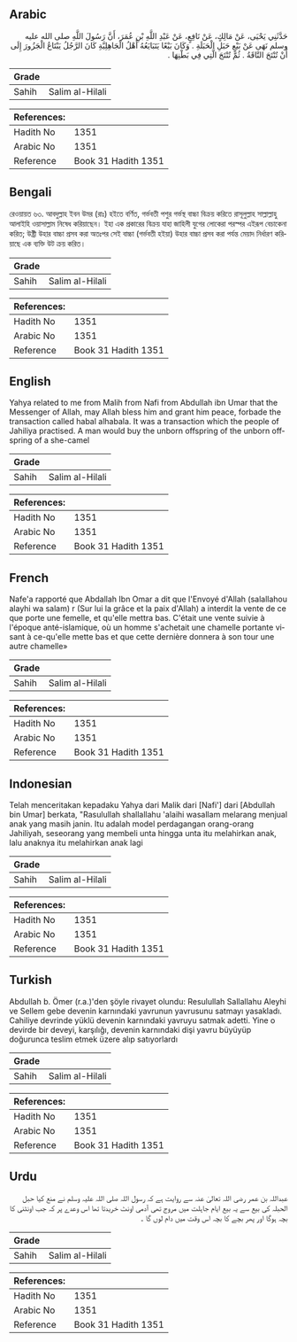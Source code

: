 ## Arabic


<div dir="rtl" lang="ar" style={{fontSize:'larger',backgroundColor:'#f8f9fa',padding:20}}>
حَدَّثَنِي يَحْيَى، عَنْ مَالِكٍ، عَنْ نَافِعٍ، عَنْ عَبْدِ اللَّهِ بْنِ عُمَرَ، أَنَّ رَسُولَ اللَّهِ صلى الله عليه وسلم نَهَى عَنْ بَيْعِ حَبَلِ الْحَبَلَةِ ‏.‏ وَكَانَ بَيْعًا يَتَبَايَعُهُ أَهْلُ الْجَاهِلِيَّةِ كَانَ الرَّجُلُ يَبْتَاعُ الْجَزُورَ إِلَى أَنْ تُنْتَجَ النَّاقَةُ ‏.‏ ثُمَّ تُنْتَجَ الَّتِي فِي بَطْنِهَا ‏.‏
</div>
<div style={{backgroundColor:'#f8f9fa',padding:20, marginBottom: 10}}><table> <thead> <tr> <th>Grade</th> <th></th> </tr> </thead> <tbody> <tr><td>Sahih</td><td>Salim al-Hilali</td></tr></tbody></table><table> <thead> <tr> <th>References:</th> <th></th> </tr> </thead> <tbody><tr><td>Hadith No</td><td>1351</td></tr><tr><td>Arabic No</td><td>1351</td></tr><tr><td>Reference</td><td>Book 31 Hadith 1351</td></tr></tbody></table></div>

## Bengali


<div dir="ltr" lang="bn" style={{fontSize:'larger',backgroundColor:'#f8f9fa',padding:20}}>
রেওয়ায়ত ৬৩. আবদুল্লাহ ইবন উমর (রাঃ) হইতে বর্ণিত, গর্ভবতী পশুর গর্ভস্থ বাচ্চা বিক্রয় করিতে রাসূলুল্লাহ সাল্লাল্লাহু আলাইহি ওয়াসাল্লাম নিষেধ করিয়াছেন। ইহা এক প্রকারের বিক্রয় যাহা জাহিলী যুগের লোকেরা পরস্পর এইরূপ বেচাকেনা করিত; উষ্ট্রী উহার বাচ্চা প্রসব করা অতঃপর সেই বাচ্চা (গর্ভবতী হইয়া) উহার বাচ্চা প্রসব করা পর্যন্ত মেয়াদ নির্ধারণ করিয়াছে এক ব্যক্তি উট ক্রয় করিত।
</div>
<div style={{backgroundColor:'#f8f9fa',padding:20, marginBottom: 10}}><table> <thead> <tr> <th>Grade</th> <th></th> </tr> </thead> <tbody> <tr><td>Sahih</td><td>Salim al-Hilali</td></tr></tbody></table><table> <thead> <tr> <th>References:</th> <th></th> </tr> </thead> <tbody><tr><td>Hadith No</td><td>1351</td></tr><tr><td>Arabic No</td><td>1351</td></tr><tr><td>Reference</td><td>Book 31 Hadith 1351</td></tr></tbody></table></div>

## English


<div dir="ltr" lang="en" style={{fontSize:'larger',backgroundColor:'#f8f9fa',padding:20}}>
Yahya related to me from Malih from Nafi from Abdullah ibn Umar that the Messenger of Allah, may Allah bless him and grant him peace, forbade the transaction called habal alhabala. It was a transaction which the people of Jahiliya practised. A man would buy the unborn offspring of the unborn offspring of a she-camel
</div>
<div style={{backgroundColor:'#f8f9fa',padding:20, marginBottom: 10}}><table> <thead> <tr> <th>Grade</th> <th></th> </tr> </thead> <tbody> <tr><td>Sahih</td><td>Salim al-Hilali</td></tr></tbody></table><table> <thead> <tr> <th>References:</th> <th></th> </tr> </thead> <tbody><tr><td>Hadith No</td><td>1351</td></tr><tr><td>Arabic No</td><td>1351</td></tr><tr><td>Reference</td><td>Book 31 Hadith 1351</td></tr></tbody></table></div>

## French


<div dir="ltr" lang="fr" style={{fontSize:'larger',backgroundColor:'#f8f9fa',padding:20}}>
Nafe'a rapporté que Abdallah Ibn Omar a dit que l'Envoyé d'Allah (salallahou alayhi wa salam) r (Sur lui la grâce et la paix d'Allah) a interdit la vente de ce que porte une femelle, et qu'elle mettra bas. C'était une vente suivie à l'époque anté-islamique, où un homme s'achetait une chamelle portante visant à ce-qu'elle mette bas et que cette dernière donnera à son tour une autre chamelle»
</div>
<div style={{backgroundColor:'#f8f9fa',padding:20, marginBottom: 10}}><table> <thead> <tr> <th>Grade</th> <th></th> </tr> </thead> <tbody> <tr><td>Sahih</td><td>Salim al-Hilali</td></tr></tbody></table><table> <thead> <tr> <th>References:</th> <th></th> </tr> </thead> <tbody><tr><td>Hadith No</td><td>1351</td></tr><tr><td>Arabic No</td><td>1351</td></tr><tr><td>Reference</td><td>Book 31 Hadith 1351</td></tr></tbody></table></div>

## Indonesian


<div dir="ltr" lang="id" style={{fontSize:'larger',backgroundColor:'#f8f9fa',padding:20}}>
Telah menceritakan kepadaku Yahya dari Malik dari [Nafi'] dari [Abdullah bin Umar] berkata, "Rasulullah shallallahu 'alaihi wasallam melarang menjual anak yang masih janin. Itu adalah model perdagangan orang-orang Jahiliyah, seseorang yang membeli unta hingga unta itu melahirkan anak, lalu anaknya itu melahirkan anak lagi
</div>
<div style={{backgroundColor:'#f8f9fa',padding:20, marginBottom: 10}}><table> <thead> <tr> <th>Grade</th> <th></th> </tr> </thead> <tbody> <tr><td>Sahih</td><td>Salim al-Hilali</td></tr></tbody></table><table> <thead> <tr> <th>References:</th> <th></th> </tr> </thead> <tbody><tr><td>Hadith No</td><td>1351</td></tr><tr><td>Arabic No</td><td>1351</td></tr><tr><td>Reference</td><td>Book 31 Hadith 1351</td></tr></tbody></table></div>

## Turkish


<div dir="ltr" lang="tr" style={{fontSize:'larger',backgroundColor:'#f8f9fa',padding:20}}>
Abdullah b. Ömer (r.a.)'den şöyle rivayet olundu: Resulullah Sallallahu Aleyhi ve Sellem gebe devenin karnındaki yavrunun yavrusunu satmayı yasakladı. Cahiliye devrinde yüklü devenin karnındaki yavruyu satmak adetti. Yine o devirde bir deveyi, karşılığı, devenin karnındaki dişi yavru büyüyüp doğurunca teslim etmek üzere alıp satıyorlardı
</div>
<div style={{backgroundColor:'#f8f9fa',padding:20, marginBottom: 10}}><table> <thead> <tr> <th>Grade</th> <th></th> </tr> </thead> <tbody> <tr><td>Sahih</td><td>Salim al-Hilali</td></tr></tbody></table><table> <thead> <tr> <th>References:</th> <th></th> </tr> </thead> <tbody><tr><td>Hadith No</td><td>1351</td></tr><tr><td>Arabic No</td><td>1351</td></tr><tr><td>Reference</td><td>Book 31 Hadith 1351</td></tr></tbody></table></div>

## Urdu


<div dir="rtl" lang="ur" style={{fontSize:'larger',backgroundColor:'#f8f9fa',padding:20}}>
عبداللہ بن عمر رضی اللہ تعالیٰ عنہ سے روایت ہے کہ رسول اللہ صلی اللہ علیہ وسلم نے منع کیا حبل الحبلہ کی بیع سے یہ بیع ایام جاہلت میں مروج تھی آدمی اونٹ خریدتا تھا اس وعدے پر کہ جب اونٹنی کا بچہ ہوگا اور پھر بچے کا بچہ اس وقت میں دام لوں گا ۔
</div>
<div style={{backgroundColor:'#f8f9fa',padding:20, marginBottom: 10}}><table> <thead> <tr> <th>Grade</th> <th></th> </tr> </thead> <tbody> <tr><td>Sahih</td><td>Salim al-Hilali</td></tr></tbody></table><table> <thead> <tr> <th>References:</th> <th></th> </tr> </thead> <tbody><tr><td>Hadith No</td><td>1351</td></tr><tr><td>Arabic No</td><td>1351</td></tr><tr><td>Reference</td><td>Book 31 Hadith 1351</td></tr></tbody></table></div>
